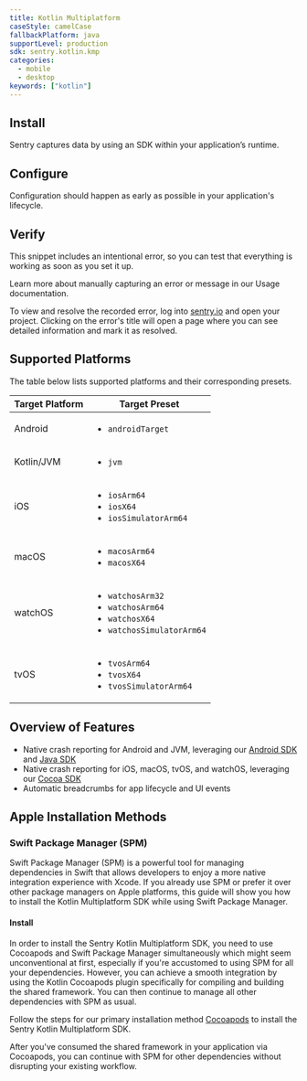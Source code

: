 ```yaml
---
title: Kotlin Multiplatform
caseStyle: camelCase
fallbackPlatform: java
supportLevel: production
sdk: sentry.kotlin.kmp
categories:
  - mobile
  - desktop
keywords: ["kotlin"]
---
```


<PlatformContent includePath="getting-started-primer" />

## Install

Sentry captures data by using an SDK within your application’s runtime.

<PlatformContent includePath="getting-started-install" />

## Configure

Configuration should happen as early as possible in your application's lifecycle.

<PlatformContent includePath="getting-started-config" />

## Verify

This snippet includes an intentional error, so you can test that everything is working as soon as you set it up.

<PlatformContent includePath="getting-started-verify" />

<Note>

Learn more about manually capturing an error or message in our <PlatformLink to="/usage/">Usage documentation</PlatformLink>.

</Note>

To view and resolve the recorded error, log into [sentry.io](https://sentry.io) and open your project. Clicking on the error's title will open a page where you can see detailed information and mark it as resolved.

## Supported Platforms

The table below lists supported platforms and their corresponding presets.

| Target Platform | Target Preset                                                                                                |
| --------------- | ------------------------------------------------------------------------------------------------------------ |
| Android         | <ul><li>`androidTarget`</li></ul>                                                                            |
| Kotlin/JVM      | <ul><li>`jvm`</li></ul>                                                                                      |
| iOS             | <ul><li>`iosArm64`</li><li>`iosX64`</li><li>`iosSimulatorArm64`</li></ul>                                    |
| macOS           | <ul><li>`macosArm64`</li><li>`macosX64`</li></ul>                                                            |
| watchOS         | <ul><li>`watchosArm32`</li><li>`watchosArm64`</li><li>`watchosX64`</li><li>`watchosSimulatorArm64`</li></ul> |
| tvOS            | <ul><li>`tvosArm64`</li><li>`tvosX64`</li><li>`tvosSimulatorArm64`</li></ul>                                 |

## Overview of Features

- Native crash reporting for Android and JVM, leveraging our [Android SDK](/platforms/android) and [Java SDK](/platforms/java)
- Native crash reporting for iOS, macOS, tvOS, and watchOS, leveraging our [Cocoa SDK](/platforms/apple)
- Automatic breadcrumbs for app lifecycle and UI events

## Apple Installation Methods

### Swift Package Manager (SPM)

Swift Package Manager (SPM) is a powerful tool for managing dependencies in Swift that allows developers to enjoy a more native integration experience with Xcode.
If you already use SPM or prefer it over other package managers on Apple platforms, this guide will show you how to install the Kotlin Multiplatform SDK while using Swift Package Manager.

#### Install

In order to install the Sentry Kotlin Multiplatform SDK, you need to use Cocoapods and Swift Package Manager simultaneously which might seem unconventional at first, especially if you're accustomed to using SPM for all your dependencies. However, you can achieve a smooth integration by using the Kotlin Cocoapods plugin specifically for compiling and building the shared framework. You can then continue to manage all other dependencies with SPM as usual.

Follow the steps for our primary installation method [Cocoapods](/platforms/kotlin-multiplatform/#install) to install the Sentry Kotlin Multiplatform SDK.

After you've consumed the shared framework in your application via Cocoapods, you can continue with SPM for other dependencies without disrupting your existing workflow.
